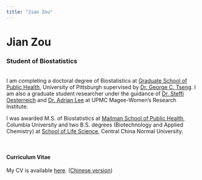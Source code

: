 ---
title: "Jian Zou"
---

# Jian Zou
### Student of Biostatistics
<br>
I am completing a doctoral degree of Biostatistics at [Graduate School of Public Health](https://www.publichealth.pitt.edu/), University of Pittsburgh supervised by [Dr. George C. Tseng](http://www.pitt.edu/~ctseng/). I am also a graduate student researcher under the guidance of [Dr. Steffi Oesterreich](https://www.pharmacology.us/Faculty/SteffiOesterreich) and [Dr. Adrian Lee](https://www.pharmacology.us/Faculty/AdrianLee) at UPMC Magee-Women's Research Institute. 

I was awarded M.S. of Biostatistics at [Mailman School of Public Health](https://www.mailman.columbia.edu/), Columbia University and two B.S. degrees (Biotechnology and Applied Chemistry) at [School of Life Science](http://bio.ccnu.edu.cn/), Central China Normal University.  


<br>

#### Curriculum Vitae
My CV is available [here](downloads/CV_JianZou.pdf). ([Chinese version](downloads/CV_JianZou_cn.pdf))
